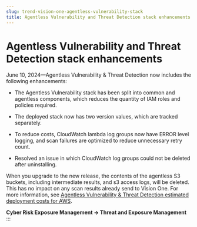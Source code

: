 ```yaml
---
slug: trend-vision-one-agentless-vulnerability-stack
title: Agentless Vulnerability and Threat Detection stack enhancements
---
```

# Agentless Vulnerability and Threat Detection stack enhancements

June 10, 2024—Agentless Vulnerability & Threat Detection now includes the following enhancements:

- The Agentless Vulnerability stack has been split into common and agentless components, which reduces the quantity of IAM roles and policies required.

- The deployed stack now has two version values, which are tracked separately.

- To reduce costs, CloudWatch lambda log groups now have ERROR level logging, and scan failures are optimized to reduce unnecessary retry count.

- Resolved an issue in which CloudWatch log groups could not be deleted after uninstalling.

When you upgrade to the new release, the contents of the agentless S3 buckets, including intermediate results, and s3 access logs, will be deleted. This has no impact on any scan results already send to Vision One. For more information, see [Agentless Vulnerability & Threat Detection estimated deployment costs for AWS](deployment-costs.mdx).

**Cyber Risk Exposure Management → Threat and Exposure Management**
:::
